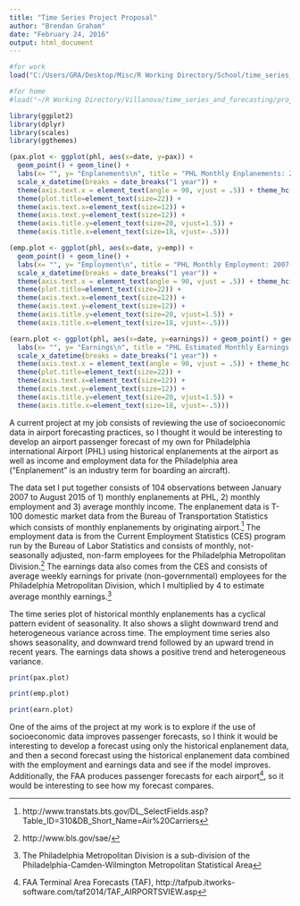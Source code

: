 ```yaml
---
title: "Time Series Project Proposal"
author: "Brendan Graham"
date: "February 24, 2016"
output: html_document
---
```


```r

#for work
load("C:/Users/GRA/Desktop/Misc/R Working Directory/School/time_series_and_forecasting/project/phl/data/phl.rda")

#for home
#load("~/R Working Directory/Villanova/time_series_and_forecasting/project/phl/data/phl.rda")

library(ggplot2)
library(dplyr)
library(scales)
library(ggthemes)

(pax.plot <- ggplot(phl, aes(x=date, y=pax)) + 
  geom_point() + geom_line() + 
  labs(x= "", y= "Enplanements\n", title = "PHL Monthly Enplanements: 2007-2015\n") + 
  scale_x_datetime(breaks = date_breaks("1 year")) + 
  theme(axis.text.x = element_text(angle = 90, vjust = .5)) + theme_hc()  +
  theme(plot.title=element_text(size=22)) +
  theme(axis.text.x=element_text(size=12)) +
  theme(axis.text.y=element_text(size=12)) +
  theme(axis.title.y=element_text(size=20, vjust=1.5)) +
  theme(axis.title.x=element_text(size=18, vjust=-.5)))

(emp.plot <- ggplot(phl, aes(x=date, y=emp)) + 
  geom_point() + geom_line() + 
  labs(x= "", y= "Employment\n", title = "PHL Monthly Employment: 2007-2015\n") + 
  scale_x_datetime(breaks = date_breaks("1 year")) + 
  theme(axis.text.x = element_text(angle = 90, vjust = .5)) + theme_hc()  +
  theme(plot.title=element_text(size=22)) +
  theme(axis.text.x=element_text(size=12)) +
  theme(axis.text.y=element_text(size=12)) +
  theme(axis.title.y=element_text(size=20, vjust=1.5)) +
  theme(axis.title.x=element_text(size=18, vjust=-.5)))

(earn.plot <- ggplot(phl, aes(x=date, y=earnings)) + geom_point() + geom_line() + 
  labs(x= "", y= "Earnings\n", title = "PHL Estimated Monthly Earnings: 2007-2015\n") + 
  scale_x_datetime(breaks = date_breaks("1 year")) + 
  theme(axis.text.x = element_text(angle = 90, vjust = .5)) + theme_hc()  +
  theme(plot.title=element_text(size=22)) +
  theme(axis.text.x=element_text(size=12)) +
  theme(axis.text.y=element_text(size=12)) +
  theme(axis.title.y=element_text(size=20, vjust=1.5)) +
  theme(axis.title.x=element_text(size=18, vjust=-.5)))

```


A current project at my job consists of reviewing the use of socioeconomic data in airport forecasting practices, so I thought it would be interesting to develop an airport passenger forecast of my own for Philadelphia international Airport (PHL) using historical enplanements at the airport as well as income and employment data for the Philadelphia area ("Enplanement" is an industry term for boarding an aircraft). 


The data set I put together consists of 104 observations between January 2007 to August 2015 of 1) monthly enplanements at PHL, 2) monthly employment and 3) average monthly income. The enplanement data is T-100 domestic market data from the Bureau of Transportation Statistics which consists of monthly enplanements by originating airport.^[http://www.transtats.bts.gov/DL_SelectFields.asp?Table_ID=310&DB_Short_Name=Air%20Carriers] The employment data is from the Current Employment Statistics (CES) program run by the Bureau of Labor Statistics and consists of monthly, not-seasonally adjusted, non-farm employees for the Philadelphia Metropolitan Division.^[http://www.bls.gov/sae/] The earnings data also comes from the CES and consists of average weekly earnings for private (non-governmental) employees for the Philadelphia Metropolitan Division, which I multiplied by 4 to estimate average monthly earnings.^[The Philadelphia Metropolitan Division is a sub-division of the Philadelphia-Camden-Wilmington Metropolitan Statistical Area]

The time series plot of historical monthly enplanements has a cyclical pattern evident of seasonality. It also shows a slight downward trend and heterogeneous variance across time. The employment time series also shows seasonality, and downward trend followed by an upward trend in recent years. The earnings data shows a positive trend and heterogeneous variance.



```r

print(pax.plot)

```



```r

print(emp.plot)

```



```r

print(earn.plot)

```


One of the aims of the project at my work is to explore if the use of socioeconomic data improves passenger forecasts, so I think it would be interesting to develop a forecast using only the historical enplanement data,  and then a second forecast using the historical enplanement data combined with the employment and earnings data and see if the model improves. Additionally, the FAA produces passenger forecasts for each airport^[FAA Terminal Area Forecasts (TAF), http://tafpub.itworks-software.com/taf2014/TAF_AIRPORTSVIEW.asp], so it would be interesting to see how my forecast compares.
